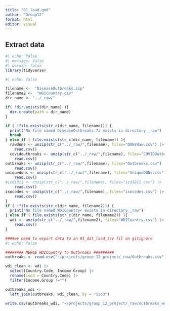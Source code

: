 ```yaml
---
title: "01_load.qmd"
author: "Group12"
format: html
editor: visual
---
```


## Extract data

```r

#| echo: false
#| message: false
#| warnin: false
library(tidyverse)

```

```r
#| echo: false

filename <-  "DiseaseOutbreaks.zip"
filename2 <-  "WDICountry.csv"
dir_name <- "../_raw/"

if( !dir.exists(dir_name) ){
  dir.create(path = dir_name)
}

if ( !file.exists(str_c(dir_name, filename))) {
  print("No file named DiseaseOutbreaks.7z exists in directory _raw")
  break
} else if ( file.exists(str_c(dir_name, filename)) ){ 
  rawdons <- unzip(str_c("../_raw/",filename), files="DONsRaw.csv") |> 
    read.csv()
  covidoutbreaks <- unzip(str_c("../_raw/",filename), files="COVIDOutbreaks.csv") |> 
    read.csv()
outbreaks <- unzip(str_c("../_raw/",filename), files="Outbreaks.csv") |> 
    read.csv()
uniquedons <- unzip(str_c("../_raw/",filename), files="UniqueDONs.csv") |> 
    read.csv()
#icd1011 <- unzip(str_c("../_raw/",filename), files="icd1011.csv") |> 
    read.csv()
isocodes <- unzip(str_c("../_raw/",filename), files="isocodes.csv") |> 
    read.csv()
}
if ( !file.exists(str_c(dir_name, filename2))) {
  print("No file named WDICountry< exists in directory _raw")
} else if ( file.exists(str_c(dir_name, filename2)) ){ 
  wdi <- unzip(str_c("../_raw/",filename2), files="WDICountry.csv") |> 
    read.csv()
}


```

```r
####we need to export data to an 01_dat_load_tsv fil on gitignore
#| echo: false

######## MERGE WDICountry to Outbreaks #########
outbreaks <- read.csv("~/projects/group_12_project/_raw/Outbreaks.csv") #this line can be deleted. WE NEED TO CHECK FILE NAMES ARE ALIGNED

wdi_clean <- wdi |> 
  select(Country.Code, Income.Group) |> 
  rename(iso3 = Country.Code) |> 
  filter(Income.Group !="")

outbreaks_wdi <-  
  left_join(outbreaks, wdi_clean, by = "iso3")

write.csv(outbreaks_wdi, "~/projects/group_12_project/_raw/outbreaks_wdi.csv")

```
